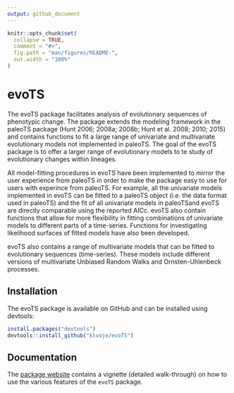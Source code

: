 ```yaml
---
output: github_document
---
```


<!-- README.md is generated from README.Rmd. Please edit that file -->

```r
knitr::opts_chunk$set(
  collapse = TRUE,
  comment = "#>",
  fig.path = "man/figures/README-",
  out.width = "100%"
)
```

# evoTS

<!-- badges: start -->
<!-- badges: end -->

The evoTS package facilitates analysis of evolutionary sequences of phenotypic change. The package extends the modeling framework in the paleoTS package (Hunt 2006; 2008a; 2008b; Hunt et al. 2008; 2010; 2015) and contains functions to fit a large range of univariate and multivariate evolutionary models not implemented in paleoTS. The goal of the evoTS package is to offer a larger range of evolutionary models to te study of evolutionary changes within lineages.

All model-fitting procedures in evoTS have been implemented to mirror the user experience from paleoTS in order to make the package easy to use for users with experince from paleoTS. For example, all the univariate models implemented in evoTS can be fitted to a paleoTS object (i.e. the data format used in paleoTS) and the fit of all univariate models in paleoTSand evoTS are directly comparable using the reported AICc. evoTS also contain functions that allow for more flexibility in fitting combinations of univariate models to different parts of a time-series. Functions for investigating likelihood surfaces of fitted models have also been developed.

evoTS also contains a range of multivariate models that can be fitted to evolutionary sequences (time-series). These models include different versions of multivariate Unbiased Random Walks and Ornsten-Uhlenbeck processes.


## Installation

The evoTS package is available on GitHub and can be installed using devtools: 

``` r
install.packages("devtools")
devtools::install_github("klvoje/evoTS")
```

## Documentation

The <a href="https://klvoje.github.io/evoTS/">package website</a> contains a vignette (detailed walk-through) on how to use the various features of the `evoTS` package. 
